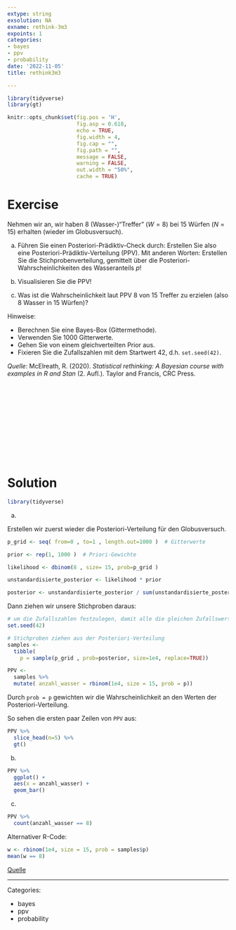 ```yaml
---
extype: string
exsolution: NA
exname: rethink-3m3
expoints: 1
categories:
- bayes
- ppv
- probability
date: '2022-11-05'
title: rethink3m3

---
```





```r
library(tidyverse)
library(gt)
```


```r
knitr::opts_chunk$set(fig.pos = 'H',
                      fig.asp = 0.618,
                      echo = TRUE,
                      fig.width = 4,
                      fig.cap = "", 
                      fig.path = "",
                      message = FALSE,
                      warning = FALSE,
                      out.width = "50%",
                      cache = TRUE)
```








# Exercise




Nehmen wir an, wir haben 8 (Wasser-)"Treffer" ($W=8$) bei 15 Würfen ($N=15$) erhalten (wieder im Globusversuch).

a) Führen Sie einen Posteriori-Prädiktiv-Check durch: Erstellen Sie also eine Posteriori-Prädiktiv-Verteilung (PPV). Mit anderen Worten: Erstellen Sie die Stichprobenverteilung, gemittelt über die Posteriori-Wahrscheinlichkeiten des Wasseranteils $p$!

b) Visualisieren Sie die PPV!

c) Was ist die Wahrscheinlichkeit laut PPV 8 von 15 Treffer zu erzielen (also 8 Wasser in 15 Würfen)?

Hinweise:

- Berechnen Sie eine Bayes-Box (Gittermethode).
- Verwenden Sie 1000 Gitterwerte.
- Gehen Sie von einem gleichverteilten Prior aus.
- Fixieren Sie die Zufallszahlen mit dem Startwert 42, d.h. `set.seed(42)`.



*Quelle*: McElreath, R. (2020). *Statistical rethinking: A Bayesian course with examples in R and Stan* (2. Aufl.). Taylor and Francis, CRC Press.




</br>
</br>
</br>
</br>
</br>
</br>
</br>
</br>
</br>
</br>

# Solution


```r
library(tidyverse)
```


a) 

Erstellen wir zuerst wieder die Posteriori-Verteilung für den Globusversuch. 


```r
p_grid <- seq( from=0 , to=1 , length.out=1000 )  # Gitterwerte

prior <- rep(1, 1000 )  # Priori-Gewichte

likelihood <- dbinom(8 , size= 15, prob=p_grid ) 

unstandardisierte_posterior <- likelihood * prior 

posterior <- unstandardisierte_posterior / sum(unstandardisierte_posterior)
```

Dann ziehen wir unsere Stichproben daraus:

```r
# um die Zufallszahlen festzulegen, damit alle die gleichen Zufallswerte bekommen: 
set.seed(42) 

# Stichproben ziehen aus der Posteriori-Verteilung
samples <- 
  tibble(
    p = sample(p_grid , prob=posterior, size=1e4, replace=TRUE))
```


```r
PPV <- 
  samples %>% 
  mutate( anzahl_wasser = rbinom(1e4, size = 15, prob = p))
```


Durch `prob = p` gewichten wir die Wahrscheinlichkeit an den Werten der Posteriori-Verteilung.



So sehen die ersten paar Zeilen von `PPV` aus:

```r
PPV %>% 
  slice_head(n=5) %>% 
  gt()
```


b) 

```r
PPV %>% 
  ggplot() +
  aes(x = anzahl_wasser) +
  geom_bar()
```


c)

```r
PPV %>% 
  count(anzahl_wasser == 8)
```

Alternativer R-Code:


```r
w <- rbinom(1e4, size = 15, prob = samples$p)
mean(w == 8)
```



[Quelle](https://sr2-solutions.wjakethompson.com/bayesian-inference.html#chapter-3)




---

Categories: 

- bayes
- ppv
- probability

